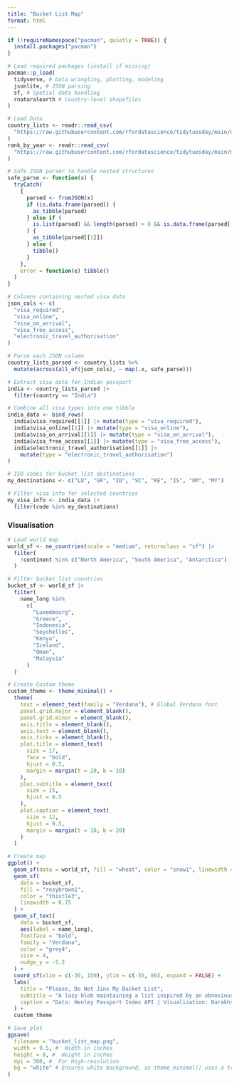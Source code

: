 ```yaml
---
title: "Bucket List Map"
format: html
---
```


```r
if (!requireNamespace("pacman", quietly = TRUE)) {
  install.packages("pacman")
}

# Load required packages (install if missing)
pacman::p_load(
  tidyverse, # Data wrangling, plotting, modeling
  jsonlite, # JSON parsing
  sf, # Spatial data handling
  rnaturalearth # Country-level shapefiles
)
```

```r
# Load Data
country_lists <- readr::read_csv(
  "https://raw.githubusercontent.com/rfordatascience/tidytuesday/main/data/2025/2025-09-09/country_lists.csv"
)
rank_by_year <- readr::read_csv(
  "https://raw.githubusercontent.com/rfordatascience/tidytuesday/main/data/2025/2025-09-09/rank_by_year.csv"
)
```

```r
# Safe JSON parser to handle nested structures
safe_parse <- function(x) {
  tryCatch(
    {
      parsed <- fromJSON(x)
      if (is.data.frame(parsed)) {
        as_tibble(parsed)
      } else if (
        is.list(parsed) && length(parsed) > 0 && is.data.frame(parsed[[1]])
      ) {
        as_tibble(parsed[[1]])
      } else {
        tibble()
      }
    },
    error = function(e) tibble()
  )
}

# Columns containing nested visa data
json_cols <- c(
  "visa_required",
  "visa_online",
  "visa_on_arrival",
  "visa_free_access",
  "electronic_travel_authorisation"
)

# Parse each JSON column
country_lists_parsed <- country_lists %>%
  mutate(across(all_of(json_cols), ~ map(.x, safe_parse)))
```


```r
# Extract visa data for Indian passport
india <- country_lists_parsed |>
  filter(country == "India")

# Combine all visa types into one tibble
india_data <- bind_rows(
  india$visa_required[[1]] |> mutate(type = "visa_required"),
  india$visa_online[[1]] |> mutate(type = "visa_online"),
  india$visa_on_arrival[[1]] |> mutate(type = "visa_on_arrival"),
  india$visa_free_access[[1]] |> mutate(type = "visa_free_access"),
  india$electronic_travel_authorisation[[1]] |>
    mutate(type = "electronic_travel_authorisation")
)
```

```r
# ISO codes for bucket list destinations
my_destinations <- c("LU", "GR", "ID", "SC", "KE", "IS", "OM", "MY")

# Filter visa info for selected countries
my_visa_info <- india_data |>
  filter(code %in% my_destinations)
```

### Visualisation
```r
# Load world map
world_sf <- ne_countries(scale = "medium", returnclass = "sf") |>
  filter(
    !continent %in% c("North America", "South America", "Antarctica")
  )

# Filter bucket list countries
bucket_sf <- world_sf |>
  filter(
    name_long %in%
      c(
        "Luxembourg",
        "Greece",
        "Indonesia",
        "Seychelles",
        "Kenya",
        "Iceland",
        "Oman",
        "Malaysia"
      )
  )
```

```r
# Create Custom theme
custom_theme <- theme_minimal() +
  theme(
    text = element_text(family = "Verdana"), # Global Verdana font
    panel.grid.major = element_blank(),
    panel.grid.minor = element_blank(),
    axis.title = element_blank(),
    axis.text = element_blank(),
    axis.ticks = element_blank(),
    plot.title = element_text(
      size = 17,
      face = "bold",
      hjust = 0.5,
      margin = margin(t = 20, b = 10)
    ),
    plot.subtitle = element_text(
      size = 15,
      hjust = 0.5
    ),
    plot.caption = element_text(
      size = 12,
      hjust = 0.5,
      margin = margin(t = 10, b = 20)
    )
  )
```

```r
# Create map
ggplot() +
  geom_sf(data = world_sf, fill = "wheat", color = "snow1", linewidth = 0.25) +
  geom_sf(
    data = bucket_sf,
    fill = "rosybrown1",
    color = "thistle3",
    linewidth = 0.75
  ) +
  geom_sf_text(
    data = bucket_sf,
    aes(label = name_long),
    fontface = "bold",
    family = "Verdana",
    color = "grey4",
    size = 4,
    nudge_y = -5.2
  ) +
  coord_sf(xlim = c(-30, 150), ylim = c(-55, 80), expand = FALSE) +
  labs(
    title = "Please, Do Not Jinx My Bucket List",
    subtitle = "A lazy blob maintaining a list inspired by an obnoxious number of travel vlogs",
    caption = "Data: Henley Passport Index API | Visualization: Darakhshan Nehal"
  ) +
  custom_theme
```

```r
# Save plot
ggsave(
  filename = "bucket_list_map.png",
  width = 9.5, #  Width in inches
  height = 8, #  Height in inches
  dpi = 300, #  For High-resolution
  bg = "white" # Ensures white background, as theme_minimal() uses a transparent background by default
)
```
